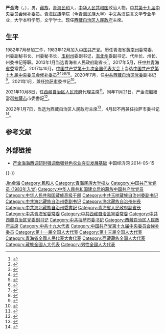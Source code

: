 {{Infobox officeholder
| 图像        = 
| 图像说明    = 
| 职务1       = [[西藏自治区人民政府|西藏自治区人民政府]][[西藏自治区人民政府主席|主席]]
| 就任日期1   = 2021年10月8日
| 卸任日期1   = 
| 前任1       = [[齐扎拉|齐扎拉]]
| 继任1       = 
| 职务2       = [[中国共产党拉萨市委员会|中国共产党拉萨市委员会]]书记
| 就任日期2   = 2021年1月
| 卸任日期2   = 2022年4月
| 前任2       = [[白玛旺堆|白玛旺堆]]
| 继任2       = [[普布顿珠|普布顿珠]]
| 职务3       = 
| 就任日期3   = 
| 卸任日期3   = 
| 前任3       = 
| 继任3       = 
| 职务4       = 
| 就任日期4   = 
| 卸任日期4   = 
| 前任4       = 
| 继任4       = 
| 姓名        = 严金海
| 原名        = 
| 出生日期    = {{birth year and age|1962|03}}
| 出生地点    = {{CHN}}[[青海省|青海省]][[民和县|民和县]]
| 逝世日期    = <!-- {{death date and age|}}（死亡在前，出生在后）{{death year and age| }} -->
| 逝世地点    = 
| 民族        = 藏族
| 政党        = {{CPC}}
| 父母        = 
| 配偶        = <!--{{marriage|姓名|}} -->
| 子女        = 
| 亲属        = 
| 信仰        = 
| 母校        = [[青海民族大学|青海民族学院]]
| 网站        = 
| 签名        = 
| 脚注        = 
}}
'''严金海'''（{{bo|z=ཡན་ཅིན་ཧའེ|p=Yänjinhae|w=yan cin ha'e}}，{{bd|1962年|3月||catIdx=Yan严}}），男，[[藏族|藏族]]，[[青海省|青海]][[民和回族土族自治县|民和]]人，[[中华人民共和国|中华人民共和国]]政治人物。[[中国共产党第十九届中央委员会候补委员列表|中共第十九届中央委员会候补委员]]。[[青海民族大学|青海民族学院]]（今[[青海民族大学|青海民族大学]]）中文系汉语言文学专业毕业，大学本科学历，文学学士。现任[[西藏自治区人民政府|西藏自治区人民政府]]主席。

== 生平 ==
1982年7月参加工作，1983年12月加入[[中国共产党|中国共产党]]。历任青海省[[黄南藏族自治州|黄南州]]委常委、州委副秘书长、州委秘书长，[[玉树藏族自治州|玉树州]]委副书记，[[海北藏族自治州|海北州]]委副书记、代州长、州长、州委书记等职。2013年1月当选青海省人民政府副省长<ref>{{cite web|title=青海新任副省长严金海简历|url=http://news.ifeng.com/mainland/special/2013difanglianghui/content-4/detail_2013_02/10/22101588_0.shtml|accessdate=2013-05-01|date=2013-02-10|publisher=[[凤凰网|凤凰网]]|archiveurl=https://web.archive.org/web/20190130000316/http://news.ifeng.com/mainland/special/2013difanglianghui/content-4/detail_2013_02/10/22101588_0.shtml|archivedate=2019-01-30|dead-url=no}}</ref>。2017年5月，任[[中国共产党青海省委员会|中共青海省委]]常委<ref>{{cite web|title=严金海、于丛乐、马吉孝新任青海省委常委 张光荣等3人不再担任|url=http://district.ce.cn/newarea/sddy/201705/26/t20170526_23258955.shtml|accessdate=2017-05-26|date=2017-05-26|publisher=中国经济网|language=|archiveurl=https://web.archive.org/web/20190613201741/http://district.ce.cn/newarea/sddy/201705/26/t20170526_23258955.shtml|archivedate=2019-06-13|dead-url=no}}</ref>。2017年10月，[[中国共产党第十九次全国代表大会|中国共产党第十九次全国代表大会]]上当选[[中国共产党第十九届中央委员会候补委员列表|中国共产党第十九届中央委员会候补委员]]<ref>{{cite news|title=中国共产党第十九届中央委员会候补委员名单（172名）|url=https://news.gmw.cn/2017-10/25/content_26593954.htm|accessdate=2021-08-18|agency=光明网|archive-date=2021-08-18|archive-url=https://web.archive.org/web/20210818074600/https://news.gmw.cn/2017-10/25/content_26593954.htm|dead-url=no}}</ref><ref>{{cite news|title=十九届中央委员、候补委员、中央纪委委员名单|url=http://news.cri.cn/20171024/f3e85cce-38bb-818d-ce36-bd4c66d0d4c6.html|accessdate=2021-08-18|agency=国际在线|archive-date=2021-08-18|archive-url=https://web.archive.org/web/20210818074542/http://news.cri.cn/20171024/f3e85cce-38bb-818d-ce36-bd4c66d0d4c6.html|dead-url=no}}</ref><ref>{{cite news|title=十九大受权发布：中国共产党第十九届中央委员会候补委员名单|url=http://www.xinhuanet.com//politics/19cpcnc/2017-10/24/c_1121848883.htm|accessdate=2021-08-18|agency=新华网|archive-date=2018-12-09|archive-url=https://web.archive.org/web/20181209124324/http://www.xinhuanet.com//politics/19cpcnc/2017-10/24/c_1121848883.htm|dead-url=no}}</ref><ref>{{cite news|title=中国共产党第十九届中央委员会候补委员名单|url=http://guoqing.china.com.cn/zy/2018-03/01/content_50628437.htm|accessdate=2021-08-18|agency=中国网|archive-date=2021-08-18|archive-url=https://web.archive.org/web/20210818074045/http://guoqing.china.com.cn/zy/2018-03/01/content_50628437.htm|dead-url=no}}</ref><ref>{{cite news|title=中国共产党第十九届中央委员会候补委员名单|url=http://www.gov.cn/guoqing/2017-10/24/content_5432328.htm|accessdate=2021-08-18|agency=中国政府网|archive-date=2020-08-05|archive-url=https://web.archive.org/web/20200805131505/http://www.gov.cn/guoqing/2017-10/24/content_5432328.htm|dead-url=no}}</ref><ref>{{cite news|title=中国共产党第十九届中央委员会候补委员名单|url=https://china.huanqiu.com/article/9CaKrnK5yXI|accessdate=2021-08-18|agency=环球网|archive-date=2021-08-18|archive-url=https://web.archive.org/web/20210818074045/https://china.huanqiu.com/article/9CaKrnK5yXI|dead-url=no}}</ref>。2020年7月，任[[中国共产党西藏自治区委员会|中共西藏自治区党委]]副书记<ref>{{cite web|title=青海省副省长严金海已调任西藏自治区党委副书记|url=http://news.sina.com.cn/c/2020-07-20/doc-iivhvpwx6501566.shtml|accessdate=2020-07-20|date=2020-07-20|website=新浪|archiveurl=https://web.archive.org/web/20200720135842/https://news.sina.com.cn/c/2020-07-20/doc-iivhvpwx6501566.shtml|archivedate=2020-07-20|dead-url=no}}</ref>。2021年1月，兼任[[拉萨市|拉萨市]]委书记<ref>{{cite web|title=西藏自治区党委副书记严金海兼任拉萨市委书记|url=https://www.thepaper.cn/newsDetail_forward_10837650|accessdate=2021-01-18|date=2021-01-18|website=澎湃新闻|archive-date=2022-03-18|archive-url=https://web.archive.org/web/20220318033038/https://www.thepaper.cn/newsDetail_forward_10837650|dead-url=no}}</ref>。

2021年10月8日，任[[西藏自治区人民政府|西藏自治区人民政府]]代理主席<ref>{{cite web|title=严金海任西藏自治区副主席、代理自治区主席|url=https://china.huanqiu.com/article/455aUJK10HW|accessdate=2021-10-08|date=2021-10-08|website=环球网|archive-date=2021-10-08|archive-url=https://web.archive.org/web/20211008191052/https://china.huanqiu.com/article/455aUJK10HW|dead-url=no}}</ref>。同年11月21日，严金海繼續當選[[拉薩市|拉薩市]]市委書記<ref>{{cite news |title=自治區代主席嚴金海　兼任拉薩市委書記 |url=https://hk.on.cc/hk/bkn/cnt/cnnews/20211123/bkn-20211123143331181-1123_00952_001.html |accessdate=2021-11-23 |work=东网 |date=2021-11-23 |archive-date=2022-03-18 |archive-url=https://web.archive.org/web/20220318033052/https://hk.on.cc/hk/bkn/cnt/cnnews/20211123/bkn-20211123143331181-1123_00952_001.html |dead-url=no }}</ref>。

2022年1月7日，当选为西藏自治区人民政府主席<ref>{{cite web|title=严金海当选西藏自治区人民政府主席|url=http://www.news.cn/politics/2022-01/07/c_1128242849.htm|publisher=新华网|date=2022-01-07|accessdate=2022-01-07|archive-date=2022-01-07|archive-url=https://web.archive.org/web/20220107124059/http://www.news.cn/politics/2022-01/07/c_1128242849.htm|dead-url=no}}</ref>，4月起不再兼任拉萨市委书记<ref>{{cite web|title=普布顿珠兼任拉萨市委书记 严金海不再兼任|url=http://district.ce.cn/newarea/sddy/202204/11/t20220411_37478417.shtml|publisher=中国经济网|date=2022-04-11|accessdate=2022-04-24|archive-date=2022-04-12|archive-url=https://web.archive.org/web/20220412024100/http://district.ce.cn/newarea/sddy/202204/11/t20220411_37478417.shtml}}</ref>。

== 参考文献 ==
{{reflist}}

== 外部链接 ==
* [http://district.ce.cn/newarea/roll/201403/18/t20140318_2502679.shtml 严金海海西调研时强调做强特色农业夯实发展基础]{{Wayback|url=http://district.ce.cn/newarea/roll/201403/18/t20140318_2502679.shtml |date=20181004201120 }} 中国经济网 2014-05-15

{{-}}
{{start box}}
{{s-gov|prc}}
{{s-before|[[齐扎拉|齐扎拉]]}}
{{s-title|[[西藏自治区人民政府|西藏自治区人民政府]][[西藏自治区人民政府主席|主席]]|2021年10月－}}
{{s-inc}}
{{s-before|[[旦科|旦科]]}}
{{s-title|[[海北藏族自治州人民政府|海北藏族自治州人民政府]]州长|2005年1月－2008年4月}}
{{s-after|[[尼玛卓玛|尼玛卓玛]]}}
{{s-ppo|cpc}}
{{s-before|[[白玛旺堆|白玛旺堆]]}}
{{s-title|[[中国共产党拉萨市委员会|中国共产党拉萨市委员会]]书记|2021年1月－2022年4月}}
{{s-after|[[普布顿珠|普布顿珠]]}}
{{s-before|[[旦科|旦科]]}}
{{s-title|[[中国共产党海北藏族自治州委员会|中国共产党海北藏族自治州委员会]]书记|2008年2月－2013年2月}}
{{s-after|[[尼玛卓玛|尼玛卓玛]]}}
{{end box}}
{{现任中华人民共和国省级行政区行政首长}}
{{西藏自治区领导人}}
{{中华人民共和国西藏自治区正职领导人|nocat}}
{{藏族高级干部}}

{{Authority control}}
{{DEFAULTSORT:Yan严金海}}
[[Category:严姓|Jin金海]]
[[Category:民和人|Category:民和人]]
[[Category:青海民族大学校友|Category:青海民族大学校友]]
[[Category:中国共产党党员_(1983年入党)|Category:中国共产党党员 (1983年入党)]]
[[Category:中华人民共和国建立后的藏族中国共产党党员|Category:中华人民共和国建立后的藏族中国共产党党员]]
[[Category:中华人民共和国藏族高级干部|Category:中华人民共和国藏族高级干部]]
[[Category:中共玉树藏族自治州委副书记|Category:中共玉树藏族自治州委副书记]]
[[Category:中共海北藏族自治州委副书记|Category:中共海北藏族自治州委副书记]]
[[Category:海北藏族自治州州長|Category:海北藏族自治州州長]]
[[Category:中共海北藏族自治州委書記|Category:中共海北藏族自治州委書記]]
[[Category:青海省人民政府副省长|Category:青海省人民政府副省长]]
[[Category:中共青海省委常委|Category:中共青海省委常委]]
[[Category:中共西藏自治區黨委常委|Category:中共西藏自治區黨委常委]]
[[Category:中共西藏自治区党委副书记|Category:中共西藏自治区党委副书记]]
[[Category:中共拉萨市委书记|Category:中共拉萨市委书记]]
[[Category:西藏自治区人民政府主席|Category:西藏自治区人民政府主席]]
[[Category:中共十九大代表|Category:中共十九大代表]]
[[Category:中国共产党第十九届中央委员会候补委员|Category:中国共产党第十九届中央委员会候补委员]]
[[Category:第十一届全国人大代表|Category:第十一届全国人大代表]]
[[Category:第十三届全国人大代表|Category:第十三届全国人大代表]]
[[Category:青海省全國人民代表大會代表|Category:青海省全國人民代表大會代表]]
[[Category:西藏藏族全国人大代表|Category:西藏藏族全国人大代表]]
[[Category:藏族全國人大代表|Category:藏族全國人大代表]]
[[Category:男性全國人大代表|Category:男性全國人大代表]]